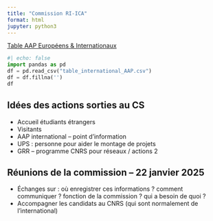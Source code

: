 ```yaml
---
title: "Commission RI-ICA"
format: html
jupyter: python3
---
```



[Table AAP Européens & Internationaux](table_international_AAP.csv)

```python
#| echo: false
import pandas as pd
df = pd.read_csv("table_international_AAP.csv")
df = df.fillna('')
df
```

## Idées des actions sorties au CS

- Accueil étudiants étrangers
- Visitants
- AAP international – point d’information
- UPS : personne pour aider le montage de projets
- GRR – programme CNRS pour réseaux / actions 2

## Réunions de la commission – 22 janvier 2025

- Échanges sur : où enregistrer ces informations ? comment communiquer ? fonction de la commission ? qui a besoin de quoi ?
- Accompagner les candidats au CNRS (qui sont normalement de l’international)
